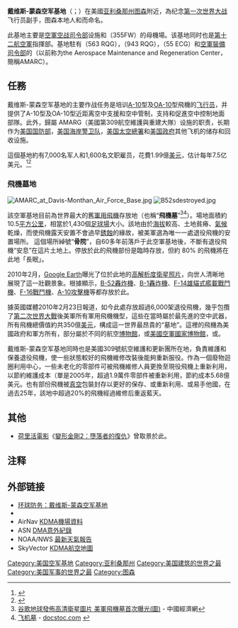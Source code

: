 {{coord|32|09|59|N|110|52|59|W|type:airport_region:US|display=title}}
{{Infobox Airport
| airport_name =[[File:Air_Combat_Command.png|25px]] 戴维斯-蒙森空军基地
|nativename=Davis-Monthan Air Force Base Part of Air Combat Command (ACC)
| photo =
| image-width  = 300<!--please don't change, used to make infobox wider-->
| caption = 1992年5月16日戴维斯-蒙森空军基地航拍照片
| map = 
| image2-width = 200
| caption2 = 戴维斯-蒙森空军基地所在地
| IATA = DMA
| ICAO = KDMA
| FAA = DMA
| type = 军用: [[空军|空军]]基地
| operator = [[美国空军|美国空军]]
| location = [[图森_(亚利桑那州)|图森]]
| built = <!--1925-->
| opened = 1925年至今
| commander = 四星上将 John D.W. Corley - 空军作戰司令部<br/>中将 Norman R. Seip - 美第十二空军和南方航空军<br/>上校 Paul T Johnson - 第355战斗机联队

| elevation-f = 2,704
| elevation = 824m
| website = [http://www.dm.af.mil/ www.dm.af.mil]
| r1-number = 12/30
| runway1_feet = 13,643
| runway1_meter= 4,158
| runway1_surface = [[沥青混凝土|沥青混凝土]]
| footnotes = 来源: [[美国联邦航空局|FAA]]以及官方网站<ref>[http://www.dm.af.mil/ Davis-Monthan Air Force Base] {{Wayback|url=http://www.dm.af.mil/ |date=20071013010146 }} (官方网站)</ref>
}}
'''戴维斯-蒙森空军基地'''（{{lang-en|Davis–Monthan Air Force Base}}；{{airport codes|DMA|KDMA|DMA}}）在美國[[亚利桑那州|亚利桑那州]][[图森_(亚利桑那州)|图森]]附近，為纪念[[第一次世界大战|第一次世界大战]]飞行员副手，图森本地人{{link-en|塞缪尔·H.·戴维斯|Samuel H. Davis}}和{{link-en|奥斯卡·蒙森|Oscar Monthan}}而命名。

此基地主要是[[美國空軍空戰司令部|空軍空战司令部]]设施和{{Link-en|第355战斗机联队|355th Fighter Wing}}（355FW）的母機場。该基地同时也是[[美國第十二航空隊|第十二航空軍]]指揮部。基地駐有{{Link-en|第563救援大隊|563d Rescue Group}}（563 RQG），{{Link-en|第943救援大隊|943rd Rescue Group}}（943 RQG），{{Link-en|第55電子作戰大隊|55th Electronic Combat Group}}（55 ECG）和[[美國空軍裝備司令部|空軍裝備司令部]]的{{Link-en|第309航空維護與重建大隊|309th Aerospace Maintenance and Regeneration Group}}（以前称为the Aerospace Maintenance and Regeneration Center，簡稱AMARC）。

==任務==
戴维斯-蒙森空军基地的主要作战任务是培训[[A-10|A-10]]型及[[A-10雷霆二式攻擊機#衍生型|OA-10]]型飛機的[[飞行员|飞行员]]，并提供了A-10型及OA-10型近距离空中支援和空中管制，支持和促進空中控制地面部隊。此外，歸屬 AMARG（美國第309航空維護與重建大隊）设施的职责，长期作为[[美国国防部|美国国防部]]，[[美国海岸警卫队|美国海岸警卫队]]，[[美國國家航空航天局|美国太空總署]]和[[美国政府|美国政府]]其他飞机的储存和回收设施。

這個基地約有7,000名军人和1,600名文职雇员，花費1.99億[[美元|美元]]，估计每年7.5亿美元。<ref>{{Cite web |url=http://www.davismonthanafb.us/ |title=Davis-Monthan AFB<!-- Bot generated title --> |access-date=2009-05-23 |archive-url=https://web.archive.org/web/20090523165334/http://davismonthanafb.us/ |archive-date=2009-05-23 |dead-url=yes }}</ref><ref>{{Cite web |url=http://www.thepepper.com/info_davis-monthan.html |title=Arizona Davis Monthan AFB - Tucson Arizona Davis-Monthan Air Force Base<!-- Bot generated title --> |access-date=2009-05-23 |archive-url=https://web.archive.org/web/20090114111846/http://www.thepepper.com/info_davis-monthan.html |archive-date=2009-01-14 |dead-url=yes }}</ref>

===飛機墓地===
[[File:AMARC_at_Davis-Monthan_Air_Force_Base.jpg|left]]
[[File:B52sdestroyed.jpg|left]]


該空軍基地目前為世界最大的舊[[軍用飛機|軍用飛機]]存放地（也稱“'''飛機墓'''”<ref>[http://intl.ce.cn/qqss/201002/25/t20100225_21010204.shtml 谷歌地球發佈高清衛星圖片 美軍飛機墓首次曝光(圖)] {{Wayback|url=http://intl.ce.cn/qqss/201002/25/t20100225_21010204.shtml |date=20160828162545 }} - 中國經濟網</ref><ref>[http://www.docstoc.com/docs/26513159/%E9%A3%9E%E6%9C%BA%E5%A2%93 飞机墓] {{Wayback|url=http://www.docstoc.com/docs/26513159/%E9%A3%9E%E6%9C%BA%E5%A2%93 |date=20130605210929 }} - [http://www.docstoc.com docstoc.com] {{Wayback|url=http://www.docstoc.com/ |date=20210305105515 }}</ref>）。場地面積約10.5[[平方公里|平方公里]]，相當於1,430個[[足球場|足球場]]大小。該地由於[[海拔|海拔]]較高、土地貧瘠、[[氣候|氣候]]乾燥，而使飛機露天安置不會過早[[銹蝕|銹蝕]]的緣故，被美軍選為唯一一處退役飛機的安置場所。 這個場所綽號“'''骨院'''”，自60多年前落戶于此空軍基地後，不斷有退役飛機“安息”在這片土地上。停放於此的飛機部份是臨時存放，但約 80% 的飛機將在此地「長眠」。

2010年2月，[[Google_Earth|Google Earth]]曝光了位於此地的[[解析度|高解析度]][[衛星照片|衛星照片]]，向世人清晰地展現了這一壯觀景象。根據顯示，[[B-52轟炸機|B-52轟炸機]]、[[B-1槍騎兵戰略轟炸機|B-1轟炸機]]、[[F-14|F-14雄貓式艦載戰鬥機]]、[[F-16|F-16戰鬥機]]、[[A-10|A-10攻擊機]]等都存放於此。

據英國媒體2010年2月23日報道，如今此處存放超過6,000架退役飛機，幾乎包攬了[[第二次世界大戰|第二次世界大戰]]後美軍所有軍用飛機機型，這些在當時屬於最先進的空中武器，所有飛機總價值約共350億[[美元|美元]]，構成這一世界最昂貴的“墓地”。這裡的飛機為美國政府和軍方所有，部分屬於不同的航空[[博物館|博物館]]，或[[美国空军国家博物馆|美國空軍國家博物館]]，或{{link-en|美國海軍博物館|U.S. Navy Museum}}。

戴维斯-蒙森空军基地同時也是美國309號航空維護和更新團所在地，負責維護和保養退役飛機，使一些狀態較好的飛機維修改裝後能夠重新服役。作為一個廢物迴圈利用中心，一些未老化的零部件可被飛機維修人員更換至現役飛機上重新利用，以節約維護成本（單是2005年，超過1.9萬件零部件被重新利用，節約成本5.68億美元。也有部份飛機被[[真空|真空]]包裝封存以更好的保存、或重新利用、或易手他國，在過去25年，該地中超過20%的飛機經過維修后重返藍天。

== 其他 ==
* [[荷里活|荷里活]][[電影|電影]]《[[變形金剛2：墮落者的復仇|變形金剛2：墮落者的復仇]]》曾取景於此。

== 注释 ==
{{reflist}}

== 外部链接 ==
{{Commons category|Davis-Monthan Air Force Base}}
* [http://www.globalsecurity.org/military/facility/davis-monthan.htm 环球防务：戴维斯-蒙森空军基地] {{Wayback|url=http://www.globalsecurity.org/military/facility/davis-monthan.htm |date=20210126132009 }}
* {{FAA-diagram|00429}}
* AirNav [http://www.airnav.com/airport/KDMA KDMA機場資料] {{Wayback|url=http://www.airnav.com/airport/KDMA |date=20210126073329 }}
* ASN [http://aviation-safety.net/database/airport/airport.php?id=DMA DMA意外紀錄] {{Wayback|url=http://aviation-safety.net/database/airport/airport.php?id=DMA |date=20210123200104 }}
* NOAA/NWS [http://www.crh.noaa.gov/data/obhistory/KDMA.html 最新天氣報告] {{Wayback|url=http://www.crh.noaa.gov/data/obhistory/KDMA.html |date=20160304130248 }}
* SkyVector [http://skyvector.com/?id=KDMA&zoom=2 KDMA航空地圖] {{Wayback|url=http://skyvector.com/?id=KDMA&zoom=2 |date=20190620033204 }}

[[Category:美国空军基地|Category:美国空军基地]]
[[Category:亚利桑那州|Category:亚利桑那州]]
[[Category:美国建筑的世界之最|Category:美国建筑的世界之最]]
[[Category:美国军事的世界之最|Category:美国军事的世界之最]]
[[Category:图森|Category:图森]]
